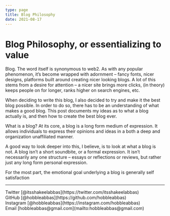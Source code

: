 ```yaml
---
type: page
title: Blog Philosophy
date: 2021-08-17
---
```


# Blog Philosophy, or essentializing to value

Blog. The word itself is synonymous to web2. As with any popular phenomenon, it’s become wrapped with adornment – fancy fonts, nicer designs, platforms built around creating nicer looking blogs. A lot of this stems from a desire for attention – a nicer site brings more clicks, (in theory) keeps people on for longer, ranks higher on search engines, etc.

When deciding to write this blog, I also decided to try and make it the best blog possible. In order to do so, there has to be an understanding of what makes a good blog. This post documents my ideas as to what a blog actually is, and then how to create the best blog ever.

What is a blog?
At its core, a blog is a long form medium of expression. It allows individuals to express their opinions and ideas in a both a deep and organization unaffiliated manner.

A good way to look deeper into this, I believe, is to look at what a blog is not. A blog isn’t a short soundbite, or a formal expression. It isn’t necessarily any one structure – essays or reflections or reviews, but rather just any long form personal expression. 

For the most part, the emotional goal underlying a blog is generally self satisfaction 

---

<div>
  Twitter [@itsshakeelabbas](https://twitter.com/itsshakeelabbas)
  <br />
  GitHub [@hobbleabbas](https://github.com/hobbleabbas)
  <br />
  Instagram [@hobbleabbas](https://instagram.com/hobbleabbas)
  <br />
  Email [hobbleabbas@gmail.com](mailto:hobbleabbas@gmail.com)
</div>
